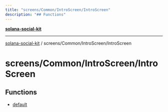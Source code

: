 ```yaml
---
title: "screens/Common/IntroScreen/IntroScreen"
description: "## Functions"
---
```


[**solana-social-kit**](../../../../README.mdx)

***

[solana-social-kit](../../../../README.mdx) / screens/Common/IntroScreen/IntroScreen

# screens/Common/IntroScreen/IntroScreen

## Functions

- [default](functions/default.mdx)
